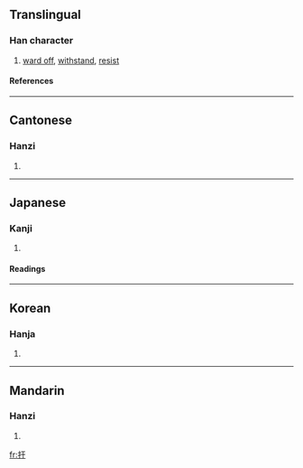 {{see|擀}}

==Translingual==
===Han character===
{{Han char|rn=64|rad=手|as=03|sn=6|four=5104<sub>0</sub>|canj=手一十 (QMJ)}}
# [[ward off]], [[withstand]], [[resist]]
====References====
{{Han ref|kx=0418.020|dkj=11802|dj=0764.190|hdz=31828.060|uh=625E|ud=25182|bh=C9E4|bd=51684}}
----
==Cantonese==
===Hanzi===
{{yue-hanzi|jyut=|y=hon6}}
# {{defn|Cantonese}}
----
==Japanese==
===Kanji===
{{ja-kanji|grade=|rs=手03}}
# {{defn|Japanese}} 
====Readings====
{{ja-readings|on=[[かん]] (kan)|kun=[[ふせぐ]] (fusegu)}}
----
==Korean==
===Hanja===
{{ko-hanja|hangeul=[[한]]|eumhun=|rv=han|mr=han|y=han}}
# {{defn|Korean}}
----
==Mandarin==
===Hanzi===
{{cmn-hanzi|pin=[[gǎn]] (gan3), [[hàn]] (han4)|wg=kan<sup>3</sup>, han<sup>4</sup>}}
# {{defn|Mandarin}}

[[fr:扞]]